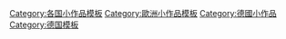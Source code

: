 [[Category:各国小作品模板|Category:各国小作品模板]]
[[Category:歐洲小作品模板|Category:歐洲小作品模板]]
[[Category:德國小作品|Category:德國小作品]]
[[Category:德国模板|Category:德国模板]]